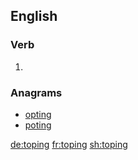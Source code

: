 
==English==

===Verb===
{{head|en}}

# {{present participle of|tope|lang=en}}

===Anagrams===
* [[opting#English|opting]]
* [[poting#English|poting]]

[[de:toping]]
[[fr:toping]]
[[sh:toping]]